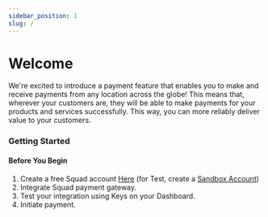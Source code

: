 ```yaml
---
sidebar_position: 1
slug: /
---
```




# Welcome

<p className="text-[#3d454e] dark:text-[#bdc2ca] text-lg">We're excited to introduce a payment feature that enables you to make and receive payments from any location across the globe! This means that, wherever your customers are, they will be able to make payments for your products and services successfully. This way, you can more reliably deliver value to your customers.</p>

### Getting Started

<Hero />

#### Before You Begin
1. Create a free Squad account [Here](https://dashboard.squadco.com/sign-up) (for Test, create a [Sandbox Account](https://sandbox.squadco.com/sign-up))
2. Integrate Squad payment gateway.
3. Test your integration using Keys on your Dashboard.
4. Initiate payment.

